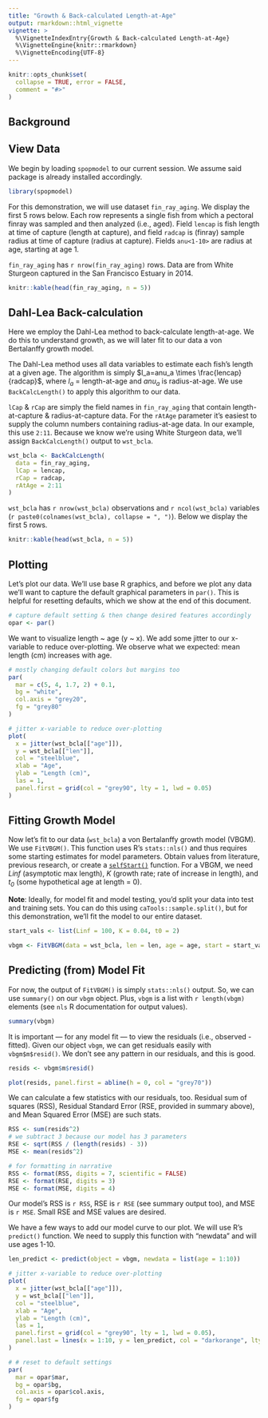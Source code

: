 ```yaml
---
title: "Growth & Back-calculated Length-at-Age"
output: rmarkdown::html_vignette
vignette: >
  %\VignetteIndexEntry{Growth & Back-calculated Length-at-Age}
  %\VignetteEngine{knitr::rmarkdown}
  %\VignetteEncoding{UTF-8}
---
```


```r

knitr::opts_chunk$set(
  collapse = TRUE, error = FALSE,
  comment = "#>"
)

```

## Background



## View Data

We begin by loading `spopmodel` to our current session. We assume said package is already installed accordingly.

```r

library(spopmodel)

```

For this demonstration, we will use dataset `fin_ray_aging`. We display the first 5 rows below. Each row represents a single fish from which a pectoral finray was sampled and then analyzed (i.e., aged). Field `lencap` is fish length at time of capture (length at capture), and field `radcap` is (finray) sample radius at time of capture (radius at capture). Fields `anu<1-10>` are radius at age, starting at age 1.

`fin_ray_aging` has `r nrow(fin_ray_aging)` rows. Data are from White Sturgeon captured in the San Francisco Estuary in 2014.

```r

knitr::kable(head(fin_ray_aging, n = 5))

```

## Dahl-Lea Back-calculation

Here we employ the Dahl-Lea method to back-calculate length-at-age. We do this to understand growth, as we will later fit to our data a von Bertalanffy growth model.

The Dahl-Lea method uses all data variables to estimate each fish's length at a given age. The algorithm is simply $l_a=anu_a \times \frac{lencap}{radcap}$, where *l~a~* = length-at-age and *anu~a~* is radius-at-age. We use `BackCalcLength()` to apply this algorithm to our data.

`lCap` & `rCap` are simply the field names in `fin_ray_aging` that contain length-at-capture & radius-at-capture data. For the `rAtAge` parameter it's easiest to supply the column numbers containing radius-at-age data. In our example, this use `2:11`. Because we know we're using White Sturgeon data, we'll assign `BackCalcLength()` output to `wst_bcla`.

```r

wst_bcla <- BackCalcLength(
  data = fin_ray_aging,
  lCap = lencap,
  rCap = radcap,
  rAtAge = 2:11
)

```

`wst_bcla` has `r nrow(wst_bcla)` observations and `r ncol(wst_bcla)` variables (`r paste0(colnames(wst_bcla), collapse = ", ")`). Below we display the first 5 rows.

```r

knitr::kable(head(wst_bcla, n = 5))

```

## Plotting

Let's plot our data. We'll use base R graphics, and before we plot any data we'll want to capture the default graphical parameters in `par()`. This is helpful for resetting defaults, which we show at the end of this document.

```r

# capture default setting & then change desired features accordingly
opar <- par()

```

We want to visualize length ~ age (y ~ x). We add some jitter to our x-variable to reduce over-plotting. We observe what we expected: mean length (cm) increases with age.

```r

# mostly changing default colors but margins too
par(
  mar = c(5, 4, 1.7, 2) + 0.1,
  bg = "white",
  col.axis = "grey20",
  fg = "grey80"
)

# jitter x-variable to reduce over-plotting
plot(
  x = jitter(wst_bcla[["age"]]),
  y = wst_bcla[["len"]],
  col = "steelblue",
  xlab = "Age",
  ylab = "Length (cm)",
  las = 1,
  panel.first = grid(col = "grey90", lty = 1, lwd = 0.05)
)

```

## Fitting Growth Model

Now let's fit to our data (`wst_bcla`) a von Bertalanffy growth model (VBGM). We use `FitVBGM()`. This function uses R's `stats::nls()` and thus requires some starting estimates for model parameters. Obtain values from literature, previous research, or create a [`selfStart()`](https://www.rdocumentation.org/packages/stats/versions/3.5.1/topics/selfStart) function. For a VBGM, we need *Linf* (asymptotic max length), *K* (growth rate; rate of increase in length), and *t~0~* (some hypothetical age at length = 0).

**Note**: Ideally, for model fit and model testing, you'd split your data into test and training sets. You can do this using `caTools::sample.split()`, but for this demonstration, we'll fit the model to our entire dataset.

```r

start_vals <- list(Linf = 100, K = 0.04, t0 = 2)

vbgm <- FitVBGM(data = wst_bcla, len = len, age = age, start = start_vals)

```

## Predicting (from) Model Fit

For now, the output of `FitVBGM()` is simply `stats::nls()` output. So, we can use `summary()` on our `vbgm` object. Plus, `vbgm` is a list with `r length(vbgm)` elements (see `nls` R documentation for output values).

```r

summary(vbgm)

```

It is important --- for any model fit --- to view the residuals (i.e., observed - fitted). Given our object `vbgm`, we can get residuals easily with `vbgm$m$resid()`. We don't see any pattern in our residuals, and this is good.

```r

resids <- vbgm$m$resid()

plot(resids, panel.first = abline(h = 0, col = "grey70"))

```

We can calculate a few statistics with our residuals, too. Residual sum of squares (RSS), Residual Standard Error (RSE, provided in summary above), and Mean Squared Error (MSE) are such stats. 

```r

RSS <- sum(resids^2)
# we subtract 3 because our model has 3 parameters
RSE <- sqrt(RSS / (length(resids) - 3))
MSE <- mean(resids^2)

```

```r

# for formatting in narrative
RSS <- format(RSS, digits = 7, scientific = FALSE)
RSE <- format(RSE, digits = 3)
MSE <- format(MSE, digits = 4)

```

Our model's RSS is `r RSS`, RSE is `r RSE` (see summary output too), and MSE is `r MSE`. Small RSE and MSE values are desired.

We have a few ways to add our model curve to our plot. We will use R's `predict()` function. We need to supply this function with "newdata" and will use ages 1-10.

<!--
LEFT OFF HERE (10/10/18) need to improve size and appearance of figures.
https://www.rstudio.com/wp-content/uploads/2015/03/rmarkdown-reference.pdf
https://sebastiansauer.github.io/figure_sizing_knitr/
-->

```r

len_predict <- predict(object = vbgm, newdata = list(age = 1:10))

# jitter x-variable to reduce over-plotting
plot(
  x = jitter(wst_bcla[["age"]]),
  y = wst_bcla[["len"]],
  col = "steelblue",
  xlab = "Age",
  ylab = "Length (cm)",
  las = 1,
  panel.first = grid(col = "grey90", lty = 1, lwd = 0.05),
  panel.last = lines(x = 1:10, y = len_predict, col = "darkorange", lty = 2)
)

```

```r

# # reset to default settings
par(
  mar = opar$mar,
  bg = opar$bg,
  col.axis = opar$col.axis,
  fg = opar$fg
)

```

